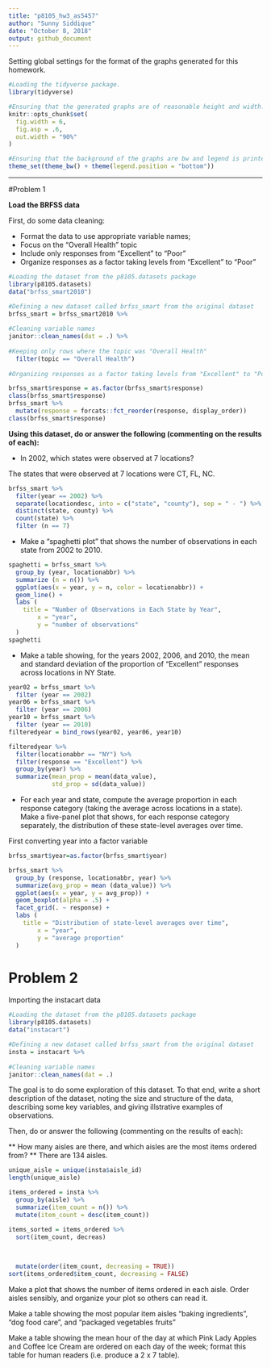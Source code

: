 ```yaml
---
title: "p8105_hw3_as5457"
author: "Sunny Siddique"
date: "October 8, 2018"
output: github_document
---
```


Setting global settings for the format of the graphs generated for this homework. 
```r

#Loading the tidyverse package. 
library(tidyverse)

#Ensuring that the generated graphs are of reasonable height and width.
knitr::opts_chunk$set(
  fig.width = 6,
  fig.asp = .6,
  out.width = "90%"
)

#Ensuring that the background of the graphs are bw and legend is printed at the bottom. 
theme_set(theme_bw() + theme(legend.position = "bottom"))
```

------------------------------------------------------------------------------------------------

#Problem 1

**Load the BRFSS data**

First, do some data cleaning:

- Format the data to use appropriate variable names;
- Focus on the “Overall Health” topic
- Include only responses from “Excellent” to “Poor”
- Organize responses as a factor taking levels from “Excellent” to “Poor”

```r
#Loading the dataset from the p8105.datasets package
library(p8105.datasets)
data("brfss_smart2010")

#Defining a new dataset called brfss_smart from the original dataset
brfss_smart = brfss_smart2010 %>% 
  
#Cleaning variable names
janitor::clean_names(dat = .) %>% 
  
#Keeping only rows where the topic was "Overall Health"
  filter(topic == "Overall Health")
  
#Organizing responses as a factor taking levels from "Excellent" to "Poor"

brfss_smart$response = as.factor(brfss_smart$response)
class(brfss_smart$response)
brfss_smart %>%
  mutate(response = forcats::fct_reorder(response, display_order))
class(brfss_smart$response)

```


**Using this dataset, do or answer the following (commenting on the results of each):**

- In 2002, which states were observed at 7 locations?

The states that were observed at 7 locations were CT, FL, NC. 

```r
brfss_smart %>%
  filter(year == 2002) %>% 
  separate(locationdesc, into = c("state", "county"), sep = " - ") %>% 
  distinct(state, county) %>% 
  count(state) %>% 
  filter (n == 7)
```


- Make a “spaghetti plot” that shows the number of observations in each state from 2002 to 2010.

```r
spaghetti = brfss_smart %>% 
  group_by (year, locationabbr) %>% 
  summarize (n = n()) %>% 
  ggplot(aes(x = year, y = n, color = locationabbr)) +
  geom_line() + 
  labs (
    title = "Number of Observations in Each State by Year",
        x = "year",
        y = "number of observations"
  )
spaghetti
```


- Make a table showing, for the years 2002, 2006, and 2010, the mean and standard deviation of the proportion of “Excellent” responses across locations in NY State.


```r

year02 = brfss_smart %>% 
  filter (year == 2002)
year06 = brfss_smart %>%
  filter (year == 2006)
year10 = brfss_smart %>% 
  filter (year == 2010)
filteredyear = bind_rows(year02, year06, year10)

filteredyear %>% 
  filter(locationabbr == "NY") %>% 
  filter(response == "Excellent") %>% 
  group_by(year) %>% 
  summarize(mean_prop = mean(data_value),
            std_prop = sd(data_value))
```

- For each year and state, compute the average proportion in each response category (taking the average across locations in a state). Make a five-panel plot that shows, for each response category separately, the distribution of these state-level averages over time.

First converting year into a factor variable

```r
brfss_smart$year=as.factor(brfss_smart$year)
```


```r
brfss_smart %>% 
  group_by (response, locationabbr, year) %>% 
  summarize(avg_prop = mean (data_value)) %>% 
  ggplot(aes(x = year, y = avg_prop)) + 
  geom_boxplot(alpha = .5) +
  facet_grid(. ~ response) +
  labs (
    title = "Distribution of state-level averages over time",
        x = "year",
        y = "average proportion"
  )
```



# Problem 2
Importing the instacart data

```r
#Loading the dataset from the p8105.datasets package
library(p8105.datasets)
data("instacart")

#Defining a new dataset called brfss_smart from the original dataset
insta = instacart %>% 
  
#Cleaning variable names
janitor::clean_names(dat = .)
```



The goal is to do some exploration of this dataset. To that end, write a short description of the dataset, noting the size and structure of the data, describing some key variables, and giving illstrative examples of observations.



Then, do or answer the following (commenting on the results of each):

** How many aisles are there, and which aisles are the most items ordered from? **
There are 134 aisles.

```r
unique_aisle = unique(insta$aisle_id)
length(unique_aisle)
```

```r
items_ordered = insta %>%
  group_by(aisle) %>% 
  summarize(item_count = n()) %>% 
  mutate(item_count = desc(item_count))

items_sorted = items_ordered %>% 
  sort(item_count, decreas)
  
  

  mutate(order(item_count, decreasing = TRUE))
sort(items_ordered$item_count, decreasing = FALSE)
```


Make a plot that shows the number of items ordered in each aisle. Order aisles sensibly, and organize your plot so others can read it.

Make a table showing the most popular item aisles “baking ingredients”, “dog food care”, and “packaged vegetables fruits”


Make a table showing the mean hour of the day at which Pink Lady Apples and Coffee Ice Cream are ordered on each day of the week; format this table for human readers (i.e. produce a 2 x 7 table).






